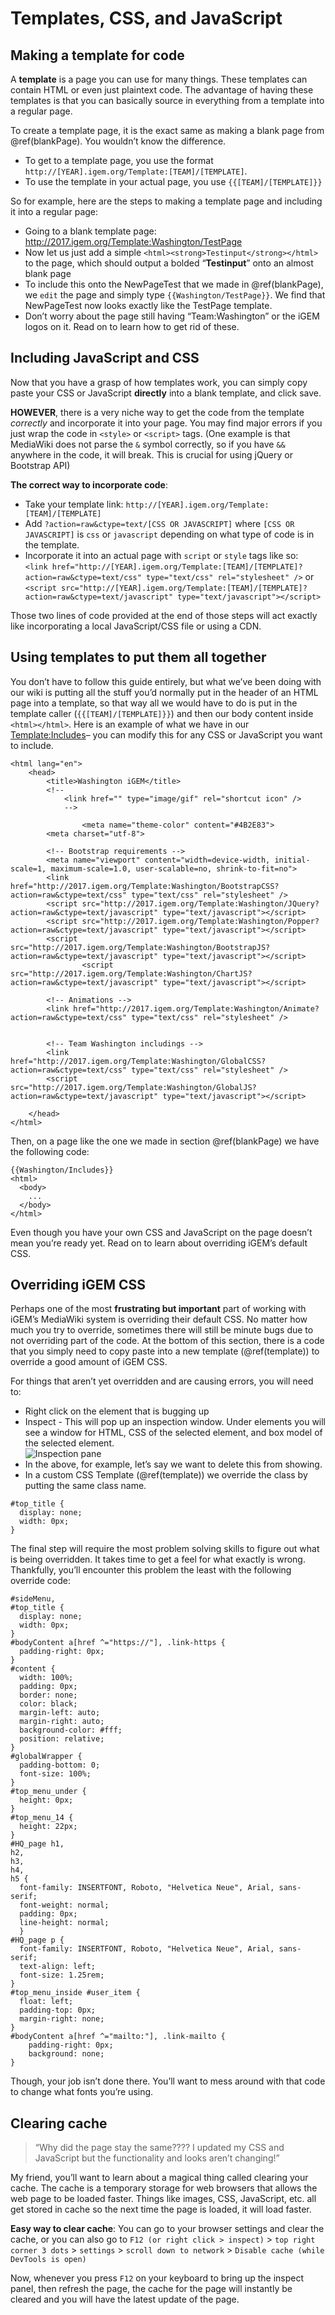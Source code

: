 # Templates, CSS, and JavaScript {#tcj}

## Making a template for code {#template}
A **template** is a page you can use for many things. These templates can contain HTML or even just plaintext code. The advantage of having these templates is that you can basically source in everything from a template into a regular page.

To create a template page, it is the exact same as making a blank page from \@ref(blankPage). You wouldn't know the difference.

* To get to a template page, you use the format `http://[YEAR].igem.org/Template:[TEAM]/[TEMPLATE]`.
* To use the template in your actual page, you use `{{[TEAM]/[TEMPLATE]}}`

So for example, here are the steps to making a template page and including it into a regular page:

* Going to a blank template page: [http://2017.igem.org/Template:Washington/TestPage](http://2017.igem.org/Template:Washington/TestPage)
* Now let us just add a simple `<html><strong>Testinput</strong></html>` to the page, which should output a bolded "**Testinput**" onto an almost blank page
* To include this onto the NewPageTest that we made in \@ref(blankPage), we `edit` the page and simply type `{{Washington/TestPage}}`. We find that NewPageTest now looks exactly like the TestPage template.
* Don't worry about the page still having "Team:Washington" or the iGEM logos on it. Read on to learn how to get rid of these.

## Including JavaScript and CSS {#includingJSCSS}
Now that you have a grasp of how templates work, you can simply copy paste your CSS or JavaScript **directly** into a blank template, and click save.

**HOWEVER**, there is a very niche way to get the code from the template *correctly* and incorporate it into your page. You may find major errors if you just wrap the code in `<style>` or `<script>` tags. (One example is that MediaWiki does not parse the `&` symbol correctly, so if you have `&&` anywhere in the code, it will break. This is crucial for using jQuery or Bootstrap API)

**The correct way to incorporate code**:

* Take your template link: `http://[YEAR].igem.org/Template:[TEAM]/[TEMPLATE]`
* Add `?action=raw&ctype=text/[CSS OR JAVASCRIPT]` where `[CSS OR JAVASCRIPT]` is `css` or `javascript` depending on what type of code is in the template.
* Incorporate it into an actual page with `script` or `style` tags like so: <br/>`<link href="http://[YEAR].igem.org/Template:[TEAM]/[TEMPLATE]?action=raw&ctype=text/css" type="text/css" rel="stylesheet" />` or <br /> `<script src="http://[YEAR].igem.org/Template:[TEAM]/[TEMPLATE]?action=raw&ctype=text/javascript" type="text/javascript"></script>`

Those two lines of code provided at the end of those steps will act exactly like incorporating a local JavaScript/CSS file or using a CDN.

## Using templates to put them all together {#putTogether}
You don't have to follow this guide entirely, but what we've been doing with our wiki is putting all the stuff you'd normally put in the header of an HTML page into a template, so that way all we would have to do is put in the template caller (`{{[TEAM]/[TEMPLATE]}}`) and then our body content inside `<html></html>`. Here is an example of what we have in our [Template:Includes](http://2017.igem.org/Template:Washington/Includes)-- you can modify this for any CSS or JavaScript you want to include.

```
<html lang="en">
	<head>
		<title>Washington iGEM</title>
		<!--
			<link href="" type="image/gif" rel="shortcut icon" />
			-->

                <meta name="theme-color" content="#4B2E83">
		<meta charset="utf-8">

		<!-- Bootstrap requirements -->
   		<meta name="viewport" content="width=device-width, initial-scale=1, maximum-scale=1.0, user-scalable=no, shrink-to-fit=no">
   		<link href="http://2017.igem.org/Template:Washington/BootstrapCSS?action=raw&ctype=text/css" type="text/css" rel="stylesheet" />
		<script src="http://2017.igem.org/Template:Washington/JQuery?action=raw&ctype=text/javascript" type="text/javascript"></script>
   		<script src="http://2017.igem.org/Template:Washington/Popper?action=raw&ctype=text/javascript" type="text/javascript"></script>
   		<script src="http://2017.igem.org/Template:Washington/BootstrapJS?action=raw&ctype=text/javascript" type="text/javascript"></script>
                <script src="http://2017.igem.org/Template:Washington/ChartJS?action=raw&ctype=text/javascript" type="text/javascript"></script>

   		<!-- Animations -->
   		<link href="http://2017.igem.org/Template:Washington/Animate?action=raw&ctype=text/css" type="text/css" rel="stylesheet" />


   		<!-- Team Washington includings -->
		<link href="http://2017.igem.org/Template:Washington/GlobalCSS?action=raw&ctype=text/css" type="text/css" rel="stylesheet" />
		<script src="http://2017.igem.org/Template:Washington/GlobalJS?action=raw&ctype=text/javascript" type="text/javascript"></script>

	</head>
</html>
```

Then, on a page like the one we made in section \@ref(blankPage) we have the following code:

```
{{Washington/Includes}}
<html>
  <body>
    ...
  </body>
</html>
```

Even though you have your own CSS and JavaScript on the page doesn't mean you're ready yet. Read on to learn about overriding iGEM's default CSS.

## Overriding iGEM CSS {#overrideCSS}
Perhaps one of the most **frustrating but important** part of working with iGEM's MediaWiki system is overriding their default CSS. No matter how much you try to override, sometimes there will still be minute bugs due to not overriding part of the code. At the bottom of this section, there is a code that you simply need to copy paste into a new template (\@ref(template)) to override a good amount of iGEM CSS.

For things that aren't yet overridden and are causing errors, you will need to:

* Right click on the element that is bugging up
* Inspect - This will pop up an inspection window. Under elements you will see a window for HTML, CSS of the selected element, and box model of the selected element.<br/>![Inspection pane](inspectPanel.png)
* In the above, for example, let's say we want to delete this from showing.
* In a custom CSS Template (\@ref(template)) we override the class by putting the same class name.

```
#top_title {
  display: none;
  width: 0px;
}
```

The final step will require the most problem solving skills to figure out what is being overridden. It takes time to get a feel for what exactly is wrong. Thankfully, you'll encounter this problem the least with the following override code:

```
#sideMenu,
#top_title {
  display: none;
  width: 0px;
}
#bodyContent a[href ^="https://"], .link-https {
  padding-right: 0px;
}
#content {
  width: 100%;
  padding: 0px;
  border: none;
  color: black;
  margin-left: auto;
  margin-right: auto;
  background-color: #fff;
  position: relative;
}
#globalWrapper {
  padding-bottom: 0;
  font-size: 100%;
}
#top_menu_under {
  height: 0px;
}
#top_menu_14 {
  height: 22px;
}
#HQ_page h1,
h2,
h3,
h4,
h5 {
  font-family: INSERTFONT, Roboto, "Helvetica Neue", Arial, sans-serif;
  font-weight: normal;
  padding: 0px;
  line-height: normal;
  }
#HQ_page p {
  font-family: INSERTFONT, Roboto, "Helvetica Neue", Arial, sans-serif;
  text-align: left;
  font-size: 1.25rem;
}
#top_menu_inside #user_item {
  float: left;
  padding-top: 0px;
  margin-right: none;
}
#bodyContent a[href ^="mailto:"], .link-mailto {
    padding-right: 0px;
    background: none;
}
```

Though, your job isn't done there. You'll want to mess around with that code to change what fonts you're using.

## Clearing cache {#cache}

> "Why did the page stay the same???? I updated my CSS and JavaScript but the functionality and looks aren't changing!"

My friend, you'll want to learn about a magical thing called clearing your cache. The cache is a temporary storage for web browsers that allows the web page to be loaded faster. Things like images, CSS, JavaScript, etc. all get stored in cache so the next time the page is loaded, it will load faster.

**Easy way to clear cache**: You can go to your browser settings and clear the cache, or you can also go to `F12 (or right click > inspect)` > `top right corner 3 dots` > `settings` > `scroll down to network` > `Disable cache (while DevTools is open)`

Now, whenever you press `F12` on your keyboard to bring up the inspect panel, then refresh the page, the cache for the page will instantly be cleared and you will have the latest update of the page.
